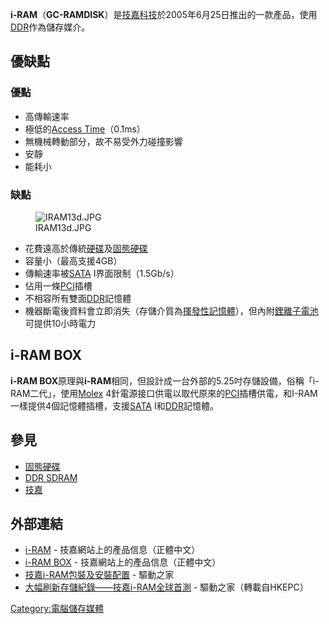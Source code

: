 {{NoteTA|G1=IT}}
'''i-RAM'''（'''GC-RAMDISK'''）是[[技嘉|技嘉科技]]於2005年6月25日推出的一款產品，使用[[DDR_SDRAM|DDR]]作為儲存媒介。

== 優缺點 ==
=== 優點 ===
*高傳輸速率
*極低的[[讀取時間|Access Time]]（0.1ms）
*無機械轉動部分，故不易受外力碰撞影響
*安靜
*能耗小

=== 缺點 ===
[[File:IRAM13d.JPG|thumb]]
*花費遠高於傳統[[硬碟|硬碟]]及[[固態硬碟|固態硬碟]]
*容量小（最高支援4GB）
*傳輸速率被[[SATA|SATA]] I界面限制（1.5Gb/s）
*佔用一條[[PCI|PCI]]插槽
*不相容所有雙面[[DDR_SDRAM|DDR]]記憶體
*機器斷電後資料會立即消失（存儲介質為[[揮發性記憶體|揮發性記憶體]]），但內附[[鋰離子電池|鋰離子電池]]可提供10小時電力

== i-RAM BOX ==
'''i-RAM BOX'''原理與'''i-RAM'''相同，但設計成一台外部的5.25吋存儲設備，俗稱「i-RAM二代」，使用[[Molex|Molex]] 4針電源接口供電以取代原來的[[PCI|PCI]]插槽供電，和I-RAM一樣提供4個記憶體插槽，支援[[SATA|SATA]] I和[[DDR_SDRAM|DDR]]記憶體。

== 參見 ==
*[[固態硬碟|固態硬碟]]
*[[DDR_SDRAM|DDR SDRAM]]
*[[技嘉|技嘉]]

== 外部連結 ==
*[http://www.gigabyte.tw/Products/Storage/Products_Overview.aspx?ProductID=2179 i-RAM]{{Dead link|date=2019年12月 |bot=InternetArchiveBot |fix-attempted=yes }} - 技嘉網站上的產品信息（正體中文）
*[http://www.gigabyte.tw/Products/Storage/Products_Overview.aspx?ProductID=2678 i-RAM BOX]{{Dead link|date=2019年12月 |bot=InternetArchiveBot |fix-attempted=yes }} - 技嘉網站上的產品信息（正體中文）
*[http://news.mydrivers.com/1/44/44447.htm 技嘉i-RAM包裝及安裝配置]{{Wayback|url=http://news.mydrivers.com/1/44/44447.htm |date=20080614171903 }} - 驅動之家
*[https://web.archive.org/web/20071202140904/http://hardware.mydrivers.com/2/39/39754.htm 大幅刷新存儲紀錄——技嘉i-RAM全球首測] - 驅動之家（轉載自HKEPC）

[[Category:電腦儲存媒體|Category:電腦儲存媒體]]
